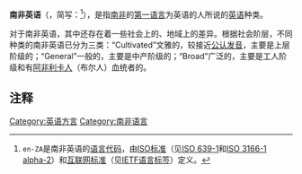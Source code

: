 {{unreferenced|time=2010-01-25T09:15:09+00:00}}
{{Infobox language
| name          = 南非英语
| nativename    = {{lang|en|South African English}}
| familycolor   = 印欧语系
| pronunciation = 
| states        = {{南非}}
| speakers      = 
| date          = 
| speakers2     = 
<!-- 過時參數 | rank          = 母语：第3<br />总数：第2 -->
| fam1          = [[印歐語系|印歐語系]]
| fam2          = [[日耳曼语族|日耳曼语族]]
| fam3          = [[西日耳曼语支|西日耳曼语支]]
| fam4          = <span style="font-size:smaller;">[[盎格魯-弗里西語|盎格魯-弗里西語]]</span>
| fam5          = [[古英語|盎格鲁-撒克遜语]]
| fam6          = [[英語|英語]]
| nation        = 
| agency        = 
| iso1          = 
| iso2          = 
| iso3          = 
| map           = 
}}
{{英语方言}}
'''南非英语'''（{{lang-en|South African English}}，简写：{{lang|en|SAfrE, SAfrEng, SAE, '''en-ZA'''}}<ref><code>en-ZA</code>是南非英语的[[语言代码|语言代码]]，由[[国际标准化组织|ISO标准]]（见[[ISO_639-1|ISO 639-1]]和[[ISO_3166-1_alpha-2|ISO 3166-1 alpha-2]]）和[[互联网标准|互联网标准]]（见[[IETF语言标签|IETF语言标签]]）定义。</ref>），是指[[南非|南非]]的[[第一语言|第一语言]]为英语的人所说的[[英语|英语]]种类。

对于南非英语，其中还存在着一些社会上的、地域上的差异。根据社会阶层，不同种类的南非英语已分为三类：“Cultivated”文雅的，较接近[[公认发音|公认发音]]，主要是上层阶级的；“General”一般的，主要是中产阶级的；“Broad”广泛的，主要是工人阶级和有[[阿非利卡人|阿非利卡人]]（布尔人）血统者的。

== 注释 ==
{{Reflist}}

{{language-stub}}
[[Category:英语方言|Category:英语方言]]
[[Category:南非语言|Category:南非语言]]